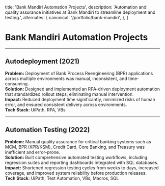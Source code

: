   title: 'Bank Mandiri Automation Projects',
  description:
    'Automation and quality assurance initiatives at Bank Mandiri to streamline deployment and testing.',
  alternates: {
    canonical: '/portfolio/bank-mandiri',
  },
}

<Cover
  src="https://static.promediateknologi.id/crop/0x0:0x0/0x0/webp/photo/p2/11/2024/08/27/WhatsApp-Image-2024-08-27-at-134719-4058640955.jpeg"
  alt="Automation in banking - Bank Mandiri"
  caption="PT Bank Mandiri Tbk"
/>

# Bank Mandiri Automation Projects

---

## Autodeployment (2021)

**Problem:** Deployment of Bank Process Reengineering (BPR) applications across multiple environments was manual, inconsistent, and time-consuming.  
**Solution:** Designed and implemented an RPA-driven deployment automation that standardized rollout steps, eliminating manual intervention.  
**Impact:** Reduced deployment time significantly, minimized risks of human error, and ensured consistent delivery across environments.  
**Tech Stack:** UiPath, RPA, VBs  

---

## Automation Testing (2022)

**Problem:** Manual quality assurance for critical banking systems such as MCM, BPR (KPR/KSM), Credit Card, Core Banking, and Treasury was inefficient and error-prone.  
**Solution:** Built comprehensive automated testing workflows, including regression suites and reporting dashboards integrated with SQL databases.  
**Impact:** Shortened regression testing cycles from weeks to days, increased coverage, and improved system reliability before production releases.  
**Tech Stack:** UiPath, Test Automation, VBs, Macros, SQL  
